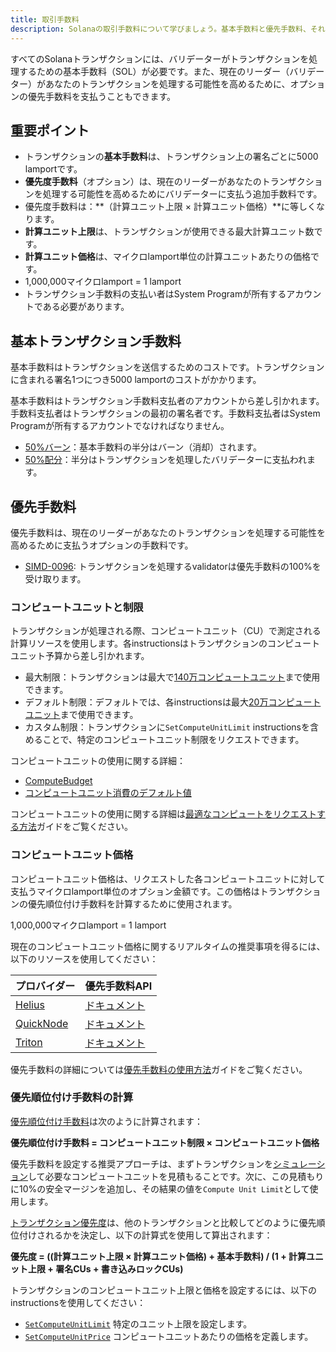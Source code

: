 ```yaml
---
title: 取引手数料
description: Solanaの取引手数料について学びましょう。基本手数料と優先手数料、それぞれの適用方法、およびトランザクションでのコンピュートユニット管理のベストプラクティスを解説します。
---
```


すべてのSolanaトランザクションには、バリデーターがトランザクションを処理するための基本手数料（SOL）が必要です。また、現在のリーダー（バリデーター）があなたのトランザクションを処理する可能性を高めるために、オプションの優先手数料を支払うこともできます。

## 重要ポイント

- トランザクションの**基本手数料**は、トランザクション上の署名ごとに5000
  lamportです。
- **優先度手数料**（オプション）は、現在のリーダーがあなたのトランザクションを処理する可能性を高めるためにバリデーターに支払う追加手数料です。
- 優先度手数料は：**（計算ユニット上限 × 計算ユニット価格）**に等しくなります。
- **計算ユニット上限**は、トランザクションが使用できる最大計算ユニット数です。
- **計算ユニット価格**は、マイクロlamport単位の計算ユニットあたりの価格です。
- 1,000,000マイクロlamport = 1 lamport
- トランザクション手数料の支払い者はSystem
  Programが所有するアカウントである必要があります。

## 基本トランザクション手数料

基本手数料はトランザクションを送信するためのコストです。トランザクションに含まれる署名1つにつき5000
lamportのコストがかかります。

基本手数料はトランザクション手数料支払者のアカウントから差し引かれます。手数料支払者はトランザクションの最初の署名者です。手数料支払者はSystem
Programが所有するアカウントでなければなりません。

- [50%バーン](https://github.com/anza-xyz/agave/blob/v2.1.13/sdk/fee-calculator/src/lib.rs#L70)：基本手数料の半分はバーン（消却）されます。
- [50%配分](https://github.com/anza-xyz/agave/blob/e621336acad4f5d6e5b860eaa1b074b01c99253c/runtime/src/bank/fee_distribution.rs#L58-L62)：半分はトランザクションを処理したバリデーターに支払われます。

## 優先手数料

優先手数料は、現在のリーダーがあなたのトランザクションを処理する可能性を高めるために支払うオプションの手数料です。

- [SIMD-0096](https://github.com/solana-foundation/solana-improvement-documents/blob/main/proposals/0096-reward-collected-priority-fee-in-entirety.md): トランザクションを処理するvalidatorは優先手数料の100%を受け取ります。

### コンピュートユニットと制限

トランザクションが処理される際、コンピュートユニット（CU）で測定される計算リソースを使用します。各instructionsはトランザクションのコンピュートユニット予算から差し引かれます。

- 最大制限：トランザクションは最大で[140万コンピュートユニット](https://github.com/anza-xyz/agave/blob/v2.1.13/compute-budget/src/compute_budget_limits.rs#L14)まで使用できます。
- デフォルト制限：デフォルトでは、各instructionsは最大[20万コンピュートユニット](https://github.com/anza-xyz/agave/blob/v2.1.13/compute-budget/src/compute_budget_limits.rs#L10)まで使用できます。
- カスタム制限：トランザクションに`SetComputeUnitLimit`
  instructionsを含めることで、特定のコンピュートユニット制限をリクエストできます。

コンピュートユニットの使用に関する詳細：

- [ComputeBudget](https://github.com/anza-xyz/agave/blob/v2.1.13/compute-budget/src/compute_budget.rs#L22-L130)
- [コンピュートユニット消費のデフォルト値](https://github.com/anza-xyz/agave/blob/v2.1.13/compute-budget/src/compute_budget.rs#L149-L197)

コンピュートユニットの使用に関する詳細は[最適なコンピュートをリクエストする方法](/developers/guides/advanced/how-to-request-optimal-compute)ガイドをご覧ください。

### コンピュートユニット価格

コンピュートユニット価格は、リクエストした各コンピュートユニットに対して支払うマイクロlamport単位のオプション金額です。この価格はトランザクションの優先順位付け手数料を計算するために使用されます。

<Callout>1,000,000マイクロlamport = 1 lamport</Callout>

現在のコンピュートユニット価格に関するリアルタイムの推奨事項を得るには、以下のリソースを使用してください：

| プロバイダー                            | 優先手数料API                                                                    |
| --------------------------------------- | -------------------------------------------------------------------------------- |
| [Helius](https://www.helius.dev/)       | [ドキュメント](https://docs.helius.dev/solana-apis/priority-fee-api)             |
| [QuickNode](https://www.quicknode.com/) | [ドキュメント](https://marketplace.quicknode.com/add-on/solana-priority-fee)     |
| [Triton](https://triton.one/)           | [ドキュメント](https://docs.triton.one/chains/solana/improved-priority-fees-api) |

優先手数料の詳細については[優先手数料の使用方法](/developers/guides/advanced/how-to-use-priority-fees)ガイドをご覧ください。

### 優先順位付け手数料の計算

[優先順位付け手数料](https://github.com/anza-xyz/agave/blob/v2.2.14/compute-budget/src/compute_budget_limits.rs#L47-L48)は次のように計算されます：

**優先順位付け手数料 = コンピュートユニット制限 × コンピュートユニット価格**

優先手数料を設定する推奨アプローチは、まずトランザクションを[シミュレーション](/developers/guides/advanced/how-to-request-optimal-compute)して必要なコンピュートユニットを見積もることです。次に、この見積もりに10%の安全マージンを追加し、その結果の値を`Compute Unit Limit`として使用します。

[トランザクション優先度](https://github.com/anza-xyz/agave/blob/v2.2.14/core/src/banking_stage/transaction_scheduler/receive_and_buffer.rs#L646)は、他のトランザクションと比較してどのように優先順位付けされるかを決定し、以下の計算式を使用して算出されます：

**優先度 = ((計算ユニット上限 × 計算ユニット価格) + 基本手数料) /
(1 + 計算ユニット上限 + 署名CUs + 書き込みロックCUs)**

トランザクションのコンピュートユニット上限と価格を設定するには、以下のinstructionsを使用してください：

- [`SetComputeUnitLimit`](https://github.com/anza-xyz/agave/blob/v2.1.13/sdk/src/compute_budget.rs#L42-L44)
  特定のユニット上限を設定します。
- [`SetComputeUnitPrice`](https://github.com/anza-xyz/agave/blob/v2.1.13/sdk/src/compute_budget.rs#L48-L50)
  コンピュートユニットあたりの価格を定義します。

<Callout>
